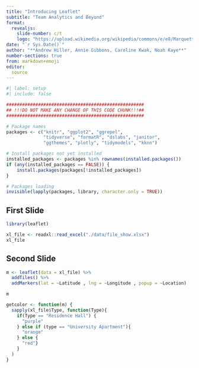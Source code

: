 ```yaml
---
title: "Introducing Leaflet"
subtitle: "Team Analytics and Beyond"
format: 
  revealjs:
    slide-number: c/t   
    logo: "https://upload.wikimedia.org/wikipedia/commons/e/e8/Marquette_Golden_Eagles_logo.svg"
date: "`r Sys.Date()`"
author: "**Andrew Hiller, Annie Gibbons, Caroline Kwak, Noah Kaye**"
number-sections: true
from: markdown+emoji
editor: 
  source
---
```


```r
#| label: setup
#| include: false

####################################################
## !!!DO NOT MAKE ANY CHANGE OF THIS CODE CHUNK!!!##
####################################################

# Package names
packages <- c("knitr", "ggplot2", "ggrepel", 
              "tidyverse", "formatR", "dslabs", "janitor", 
              "ggthemes", "plotly", "tidymodels", "kknn")

# Install packages not yet installed
installed_packages <- packages %in% rownames(installed.packages())
if (any(installed_packages == FALSE)) {
    install.packages(packages[!installed_packages])
}

# Packages loading
invisible(lapply(packages, library, character.only = TRUE))
```

## First Slide
```r

library(leaflet)

xl_file <- readxl::read_excel("./data/file_show.xlsx")
xl_file


```

## Second Slide
```r

m <- leaflet(data = xl_file) %>%
  addTiles() %>%
  addMarkers(lat = ~Latitude , lng = ~Longitude , popup = ~Location)

m

getcolor <- function(m) {
  sapply(xl_file$Type, function(Type){
    if(Type == "Residence Hall") {
      "purple"
    } else if (type == "University Apartment"){
      "orange"
    } else {
      "red"}
    }
  )
}


```